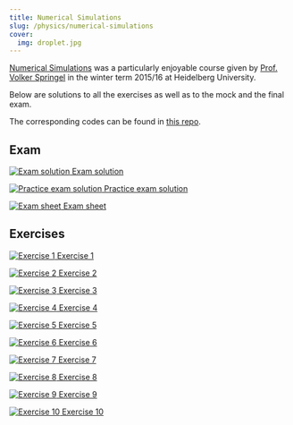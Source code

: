 ```yaml
---
title: Numerical Simulations
slug: /physics/numerical-simulations
cover:
  img: droplet.jpg
---
```


[Numerical Simulations](https://h-its.org/mbm-teaching/fundamentals-simulation-methods) was a particularly enjoyable course given by [Prof. Volker Springel](https://www.imprs-astro.mpg.de/content/prof-dr-volker-springel) in the winter term 2015/16 at Heidelberg University.

Below are solutions to all the exercises as well as to the mock and the final exam.

The corresponding codes can be found in [this repo](https://github.com/bgoonz/numeric-simulations).

## Exam

<DocsGrid>

[![Exam solution](thumbnails/exam-sol.png) Exam solution](pdfs/exam-sol.pdf)

[![Practice exam solution](thumbnails/practice-exam-sol.png) Practice exam solution](pdfs/practice-exam-sol.pdf)

[![Exam sheet](thumbnails/exam-sheet.png) Exam sheet](pdfs/exam-sheet.pdf)

</DocsGrid>

## Exercises

<DocsGrid>

[![Exercise 1](thumbnails/sol-01.png) Exercise 1](pdfs/sol-01.pdf)

[![Exercise 2](thumbnails/sol-02.png) Exercise 2](pdfs/sol-02.pdf)

[![Exercise 3](thumbnails/sol-03.png) Exercise 3](pdfs/sol-03.pdf)

[![Exercise 4](thumbnails/sol-04.png) Exercise 4](pdfs/sol-04.pdf)

[![Exercise 5](thumbnails/sol-05.png) Exercise 5](pdfs/sol-05.pdf)

[![Exercise 6](thumbnails/sol-06.png) Exercise 6](pdfs/sol-06.pdf)

[![Exercise 7](thumbnails/sol-07.png) Exercise 7](pdfs/sol-07.pdf)

[![Exercise 8](thumbnails/sol-08.png) Exercise 8](pdfs/sol-08.pdf)

[![Exercise 9](thumbnails/sol-09.png) Exercise 9](pdfs/sol-09.pdf)

[![Exercise 10](thumbnails/sol-10.png) Exercise 10](pdfs/sol-10.pdf)

</DocsGrid>
